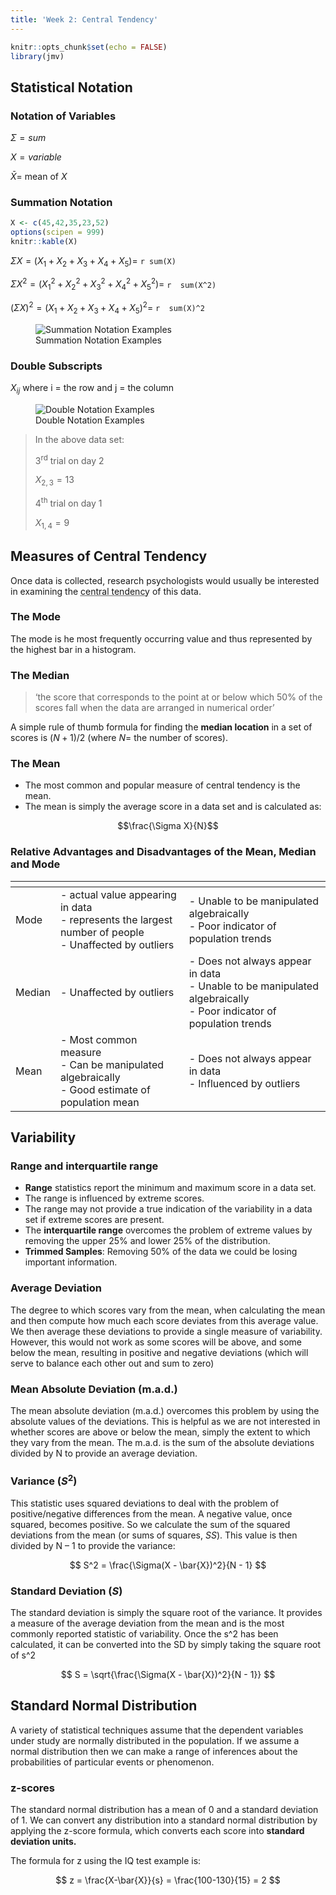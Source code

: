 ```yaml
---
title: 'Week 2: Central Tendency'
---
```


```r
knitr::opts_chunk$set(echo = FALSE)
library(jmv)
```

## Statistical Notation

### Notation of Variables

$\Sigma = sum$

$X = variable$

$\bar{X} =$ mean of $X$

### Summation Notation
```r
X <- c(45,42,35,23,52)
options(scipen = 999)
knitr::kable(X)
```

$\Sigma X = (X_1 + X_2 + X_3 + X_4 + X_5) =$ `r sum(X)`

$\Sigma X^2 = (X_1^2 + X_2^2 + X_3^2 + X_4^2 + X_5^2) =$ `r  sum(X^2)`

$(\Sigma X)^2 = (X_1 + X_2 + X_3 + X_4 + X_5)^2 =$ `r  sum(X)^2`

![Summation Notation Examples](~/Documents/BPsychSci/HPS201/Images/Notation.png)

### Double Subscripts

$X_{ij}$ where i = the row and j = the column

![Double Notation Examples](~/Documents/BPsychSci/HPS201/Images/DoubleNotation.png)

>In the above data set:
>
>3^rd^ trial on day 2
>
> $X_{2,3} = 13$
>
>4^th^ trial on day 1
>
>$X_{1,4} = 9$

## Measures of Central Tendency

Once data is collected, research psychologists would usually be interested in examining the <abbr title="the mid-point of a frequency distribution">central tendency</abbr> of this data. 

### The Mode

The mode is he most frequently occurring value and thus represented by the highest bar in a histogram.

### The Median

>‘the score that corresponds to the point at or below which 50% of the scores fall when the data are arranged in numerical order’

A simple rule of thumb formula for finding the **median location** in a set of scores is $(N + 1)/2$ (where $N =$ the number of scores).

### The Mean

-   The most common and popular measure of central tendency is the mean.
-   The mean is simply the average score in a data set and is calculated as:

$$\frac{\Sigma X}{N}$$

### Relative Advantages and Disadvantages of the Mean, Median and Mode

| <i class="fas fa-ruler fa-lg"></i> | <i class="fas fa-plus fa-lg"></i>                                                                  | <i class="fas fa-minus fa-lg"></i>                                                                               |
|---------|-----------------------------------------------------------------------------------------------------|-----------------------------------------------------------------------------------------------------------------|
| Mode    | - actual value appearing in data</br>- represents the largest number of people</br>- Unaffected by outliers | - Unable to be manipulated algebraically</br>- Poor indicator of population trends                                  |
| Median  | - Unaffected by outliers                                                                            | - Does not always appear in data</br>- Unable to be manipulated algebraically</br>- Poor indicator of population trends |
| Mean    | - Most common measure</br>- Can be manipulated algebraically</br>- Good estimate of population mean         | - Does not always appear in data</br>- Influenced by outliers                                                       |

## Variability

### Range and interquartile range

-   **Range** statistics report the minimum and maximum score in a data set.
-   The range is influenced by extreme scores.
-   The range may not provide a true indication of the variability in a data set if extreme scores are present.
-   The **interquartile range** overcomes the problem of extreme values by removing the upper 25% and lower 25% of the distribution.
-   **Trimmed Samples**: Removing 50% of the data we could be losing important information.

### Average Deviation

The degree to which scores vary from the mean, when calculating the mean and then compute how much each score deviates from this average value. We then average these deviations to provide a single measure of variability. However, this would not work as some scores will be above, and some below the mean, resulting in positive and negative deviations (which will serve to balance each other out and sum to zero)

### Mean Absolute Deviation (m.a.d.)

The mean absolute deviation (m.a.d.) overcomes this problem by using the absolute values of the deviations. This is helpful as we are not interested in whether scores are above or below the mean, simply the extent to which they vary from the mean. The m.a.d. is the sum of the absolute deviations divided by N to provide an average deviation.

### Variance ($S^2$)

This statistic uses squared deviations to deal with the problem of positive/negative differences from the mean. A negative value, once squared, becomes positive. So we calculate the sum of the squared deviations from the mean (or sums of squares, $SS$). This value is then divided by N – 1 to provide the variance:

$$
  S^2 = \frac{\Sigma(X - \bar{X})^2}{N - 1}
$$

### Standard Deviation ($S$)

The standard deviation is simply the square root of the variance. It provides a measure of the average deviation from the mean and is the most commonly reported statistic of variability. Once the s^2 has been calculated, it can be converted into the SD by simply taking the square root of s^2

$$
  S = \sqrt{\frac{\Sigma(X - \bar{X})^2}{N - 1}}
$$

## Standard Normal Distribution

A variety of statistical techniques assume that the dependent variables under study are normally distributed in the population. If we assume a normal distribution then we can make a range of inferences about the probabilities of particular events or phenomenon.

### z-scores

The standard normal distribution has a mean of 0 and a standard deviation of 1. We can convert any distribution into a standard normal distribution by applying the z-score formula, which converts each score into **standard deviation units.**

The formula for z using the IQ test example is:

$$
  z = \frac{X-\bar{X}}{s}
    = \frac{100-130}{15}
    = 2
$$